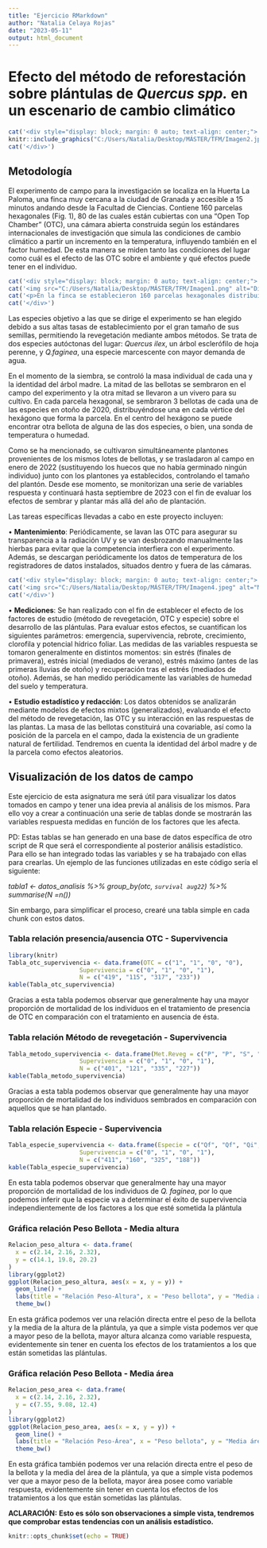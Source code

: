 ```yaml
---
title: "Ejercicio RMarkdown"
author: "Natalia Celaya Rojas"
date: "2023-05-11"
output: html_document
---
```

# **Efecto del método de reforestación sobre plántulas de *Quercus spp.* en un escenario de cambio climático**

```r
cat('<div style="display: block; margin: 0 auto; text-align: center;">')
knitr::include_graphics("C:/Users/Natalia/Desktop/MÁSTER/TFM/Imagen2.jpg")
cat('</div>')
```

## **Metodología**

El experimento de campo para la investigación se localiza en la Huerta La Paloma, una finca muy cercana a la ciudad de Granada y accesible a 15 minutos andando desde la Facultad de Ciencias. Contiene 160 parcelas hexagonales (Fig. 1), 80 de las cuales están cubiertas con una “Open Top Chamber” (OTC), una cámara abierta construida según los estándares internacionales de investigación que simula las condiciones de cambio climático a partir un incremento en la temperatura, influyendo también en el factor humedad. De esta manera se miden tanto las condiciones del lugar como cuál es el efecto de las OTC sobre el ambiente y qué efectos puede tener en el individuo.


```r
cat('<div style="display: block; margin: 0 auto; text-align: center;">')
cat('<img src="C:/Users/Natalia/Desktop/MÁSTER/TFM/Imagen1.png" alt="Diseño del experimento" />')
cat('<p>En la finca se establecieron 160 parcelas hexagonales distribuidas en 32 filas de 5 parcelas cada una. La mitad de ellas se someten a un tratamiento experimental de cambio climático (“OTC”). En cada parcela se han establecido individuos de dos especies nativas de *Quercus* por medio de siembra y otros de plantación..</p>')
cat('</div>')
```

Las especies objetivo a las que se dirige el experimento se han elegido debido a sus altas tasas de establecimiento por el gran tamaño de sus semillas, permitiendo la revegetación mediante ambos métodos. Se trata de dos especies autóctonas del lugar: *Quercus ilex*, un árbol esclerófilo de hoja perenne, y *Q.faginea*, una especie marcescente con mayor demanda de agua. 

En el momento de la siembra, se controló la masa individual de cada una y la identidad del árbol madre. La mitad de las bellotas se sembraron en el campo del experimento y la otra mitad se llevaron a un vivero para su cultivo. En cada parcela hexagonal, se sembraron 3 bellotas de cada una de las especies en otoño de 2020, distribuyéndose una en cada vértice del hexágono que forma la parcela. En el centro del hexágono se puede encontrar otra bellota de alguna de las dos especies, o bien, una sonda de temperatura o humedad.

Como se ha mencionado, se cultivaron simultáneamente plantones provenientes de los mismos lotes de bellotas, y se trasladaron al campo en enero de 2022 (sustituyendo los huecos que no había germinado ningún individuo) junto con los plantones ya establecidos, controlando el tamaño del plantón. Desde ese momento, se monitorizan una serie de variables respuesta y continuará hasta septiembre de 2023 con el fin de evaluar los efectos de sembrar y plantar más allá del año de plantación.

Las tareas específicas llevadas a cabo en este proyecto incluyen: 

•	**Mantenimiento**: Periódicamente, se lavan las OTC para asegurar su transparencia a la radiación UV y se van desbrozando manualmente las hierbas para evitar que la competencia interfiera con el experimento. 
Además, se descargan periódicamente los datos de temperatura de los registradores de datos instalados, situados dentro y fuera de las cámaras.

```r
cat('<div style="display: block; margin: 0 auto; text-align: center;">')
cat('<img src="C:/Users/Natalia/Desktop/MÁSTER/TFM/Imagen4.jpeg" alt="Mantenimiento OTC" width="300" />')
cat('</div>')
```

•	**Mediciones**: Se han realizado con el fin de establecer el efecto de los factores de estudio (método de revegetación, OTC y especie) sobre el desarrollo de las plántulas. 
Para evaluar estos efectos, se cuantifican los siguientes parámetros: emergencia, supervivencia, rebrote, crecimiento, clorofila y potencial hídrico foliar. 
Las medidas de las variables respuesta se tomaron generalmente en distintos momentos: sin estrés (finales de primavera), estrés inicial (mediados de verano), estrés máximo (antes de las primeras lluvias de otoño) y recuperación tras el estrés (mediados de otoño). Además, se han medido periódicamente las variables de humedad del suelo y temperatura.  

•	**Estudio estadístico y redacción**: Los datos obtenidos se analizarán mediante modelos de efectos mixtos (generalizados), evaluando el efecto del método de revegetación, las OTC y su interacción en las respuestas de las plantas. La masa de las bellotas constituirá una covariable, así como la posición de la parcela en el campo, dada la existencia de un gradiente natural de fertilidad. Tendremos en cuenta la identidad del árbol madre y de la parcela como efectos aleatorios. 

## **Visualización de los datos de campo**

Este ejercicio de esta asignatura me será útil para visualizar los datos tomados en campo y tener una idea previa al análisis de los mismos. Para ello voy a crear a continuación una serie de tablas donde se mostrarán las variables respuesta medidas en función de los factores que les afecta.

PD: Estas tablas se han generado en una base de datos específica de otro script de R que será el correspondiente al posterior análisis estadístico. Para ello se han integrado todas las variables y se ha trabajado con ellas para crearlas. Un ejemplo de las funciones utilizadas en este código sería el siguiente: 

*tabla1 <- datos_analisis %>% 
  group_by(otc, `survival aug22`) %>% 
  summarise(N =n())*
            
Sin embargo, para simplificar el proceso, crearé una tabla simple en cada chunk con estos datos.

### Tabla relación presencia/ausencia OTC - Supervivencia

```r
library(knitr)
Tabla_otc_supervivencia <- data.frame(OTC = c("1", "1", "0", "0"),
                    Supervivencia = c("0", "1", "0", "1"),
                    N = c("419", "115", "317", "233"))
kable(Tabla_otc_supervivencia)
```

Gracias a esta tabla podemos observar que generalmente hay una mayor proporción de mortalidad de los individuos en el tratamiento de presencia de OTC en comparación con el tratamiento en ausencia de ésta. 

### Tabla relación Método de revegetación - Supervivencia

```r
Tabla_metodo_supervivencia <- data.frame(Met.Reveg = c("P", "P", "S", "S"),
                    Supervivencia = c("0", "1", "0", "1"),
                    N = c("401", "121", "335", "227"))
kable(Tabla_metodo_supervivencia)
```

Gracias a esta tabla podemos observar que generalmente hay una mayor proporción de mortalidad de los individuos sembrados en comparación con aquellos que se han plantado. 

### Tabla relación Especie - Supervivencia

```r
Tabla_especie_supervivencia <- data.frame(Especie = c("Qf", "Qf", "Qi", "Qi"),
                    Supervivencia = c("0", "1", "0", "1"),
                    N = c("411", "160", "325", "188"))
kable(Tabla_especie_supervivencia)
```

En esta tabla podemos observar que generalmente hay una mayor proporción de mortalidad de los individuos de *Q. faginea*, por lo que podemos inferir que la especie va a determinar el éxito de supervivencia independientemente de los factores a los que esté sometida la plántula

### Gráfica relación Peso Bellota - Media altura

```r
Relacion_peso_altura <- data.frame(
  x = c(2.14, 2.16, 2.32),
  y = c(14.1, 19.8, 20.2)
)
library(ggplot2)
ggplot(Relacion_peso_altura, aes(x = x, y = y)) +
  geom_line() +
  labs(title = "Relación Peso-Altura", x = "Peso bellota", y = "Media altura") +
  theme_bw()
```
En esta gráfica podemos ver una relación directa entre el peso de la bellota y la media de la altura de la plántula, ya que a simple vista podemos ver que a mayor peso de la bellota, mayor altura alcanza como variable respuesta, evidentemente sin tener en cuenta los efectos de los tratamientos a los que están sometidas las plántulas.

### Gráfica relación Peso Bellota - Media área

```r
Relacion_peso_area <- data.frame(
  x = c(2.14, 2.16, 2.32),
  y = c(7.55, 9.08, 12.4)
)
library(ggplot2)
ggplot(Relacion_peso_area, aes(x = x, y = y)) +
  geom_line() +
  labs(title = "Relación Peso-Área", x = "Peso bellota", y = "Media área") +
  theme_bw()
```
En esta gráfica también podemos ver una relación directa entre el peso de la bellota y la media del área de la plántula, ya que a simple vista podemos ver que a mayor peso de la bellota, mayor área posee como variable respuesta, evidentemente sin tener en cuenta los efectos de los tratamientos a los que están sometidas las plántulas.

**ACLARACIÓN:**
**Esto es sólo son observaciones a simple vista, tendremos que comprobar estas tendencias con un análisis estadístico.**

```r
knitr::opts_chunk$set(echo = TRUE)
```

